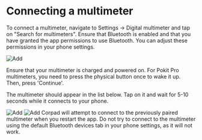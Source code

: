 
# Connecting a multimeter

To connect a multimeter, navigate to Settings -> Digital multimeter and tap on "Search for multimeters". Ensure that Bluetooth is enabled and that you have granted the app permissions to use Bluetooth. You can adjust these permissions in your phone settings.

<ImageView>
  <Image src="/images/multimeter/9.3.png" alt="Add" width={300} height={300} />
</ImageView>

Ensure that your multimeter is charged and powered on. For Pokit Pro multimeters, you need to press the physical button once to wake it up. Then, press 'Continue'.

The multimeter should appear in the list below. Tap on it and wait for 5-10 seconds while it connects to your phone.

<ImageView>
  <Image src="/images/multimeter/9.4.png" alt="Add" width={300} height={300} />
  <Image src="/images/multimeter/9.5.png" alt="Add" width={300} height={300} />
</ImageView>

<Callout type="info" emoji="ℹ️">
  Corpad will attempt to connect to the previously paired multimeter when you
  restart the app.
</Callout>

<Callout type="info" emoji="ℹ️">
  Do not try to connect to the multimeter using the default Bluetooth devices
  tab in your phone settings, as it will not work.
</Callout>
